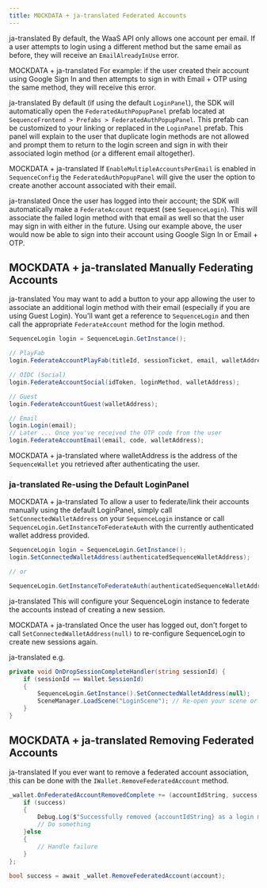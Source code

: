 ```yaml
---
title: MOCKDATA + ja-translated Federated Accounts
---
```


ja-translated By default, the WaaS API only allows one account per email. If a user attempts to login using a different method but the same email as before, they will receive an `EmailAlreadyInUse` error.

MOCKDATA + ja-translated For example: if the user created their account using Google Sign In and then attempts to sign in with Email + OTP using the same method, they will receive this error.

ja-translated By default (if using the default `LoginPanel`), the SDK will automatically open the `FederatedAuthPopupPanel` prefab located at `SequenceFrontend > Prefabs > FederatedAuthPopupPanel`. This prefab can be customized to your linking or replaced in the `LoginPanel` prefab. This panel will explain to the user that duplicate login methods are not allowed and prompt them to return to the login screen and sign in with their associated login method (or a different email altogether).

MOCKDATA + ja-translated <Info>If `EnableMultipleAccountsPerEmail` is enabled in `SequenceConfig` the `FederatedAuthPopupPanel` will give the user the option to create another account associated with their email.</Info>

ja-translated Once the user has logged into their account; the SDK will automatically make a `FederateAccount` request (see `SequenceLogin`). This will associate the failed login method with that email as well so that the user may sign in with either in the future. Using our example above, the user would now be able to sign into their account using Google Sign In or Email + OTP.

## MOCKDATA + ja-translated Manually Federating Accounts
ja-translated You may want to add a button to your app allowing the user to associate an additional login method with their email (especially if you are using Guest Login). You'll want get a reference to `SequenceLogin` and then call the appropriate `FederateAccount` method for the login method.

```csharp
SequenceLogin login = SequenceLogin.GetInstance();

// PlayFab
login.FederateAccountPlayFab(titleId, sessionTicket, email, walletAddress);

// OIDC (Social)
login.FederateAccountSocial(idToken, loginMethod, walletAddress);

// Guest
login.FederateAccountGuest(walletAddress);

// Email
login.Login(email);
// Later ... Once you've received the OTP code from the user
login.FederateAccountEmail(email, code, walletAddress); 
```

MOCKDATA + ja-translated where walletAddress is the address of the `SequenceWallet` you retrieved after authenticating the user.

### ja-translated Re-using the Default LoginPanel
MOCKDATA + ja-translated To allow a user to federate/link their accounts manually using the default LoginPanel, simply call `SetConnectedWalletAddress` on your `SequenceLogin` instance or call `SequenceLogin.GetInstanceToFederateAuth` with the currently authenticated wallet address provided.

```csharp
SequenceLogin login = SequenceLogin.GetInstance();
login.SetConnectedWalletAddress(authenticatedSequenceWalletAddress);

// or

SequenceLogin.GetInstanceToFederateAuth(authenticatedSequenceWalletAddress);
```

ja-translated This will configure your SequenceLogin instance to federate the accounts instead of creating a new session.

MOCKDATA + ja-translated <Tip>Once the user has logged out, don't forget to call `SetConnectedWalletAddress(null)` to re-configure SequenceLogin to create new sessions again.</Tip>

ja-translated e.g.

```csharp
private void OnDropSessionCompleteHandler(string sessionId) {
    if (sessionId == Wallet.SessionId)
    {
        SequenceLogin.GetInstance().SetConnectedWalletAddress(null);
        SceneManager.LoadScene("LoginScene"); // Re-open your scene or UI to allow the user to log back in and create a new session here
    }
}
```

## MOCKDATA + ja-translated Removing Federated Accounts
ja-translated If you ever want to remove a federated account association, this can be done with the `IWallet.RemoveFederatedAccount` method.

```csharp
_wallet.OnFederatedAccountRemovedComplete += (accountIdString, success) => {
    if (success) 
    {
        Debug.Log($"Successfully removed {accountIdString} as a login method");
        // Do something
    }else 
    {
        // Handle failure
    }
};

bool success = await _wallet.RemoveFederatedAccount(account);
```